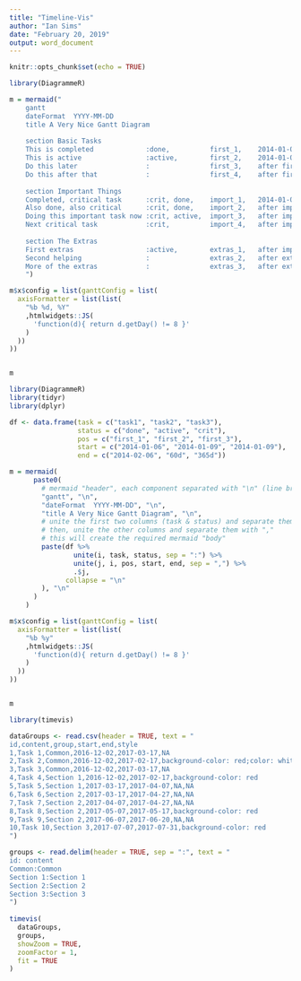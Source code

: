 ```yaml
---
title: "Timeline-Vis"
author: "Ian Sims"
date: "February 20, 2019"
output: word_document
---
```


```r
knitr::opts_chunk$set(echo = TRUE)
```


```r
library(DiagrammeR)

m = mermaid("
    gantt
    dateFormat  YYYY-MM-DD
    title A Very Nice Gantt Diagram
    
    section Basic Tasks
    This is completed             :done,          first_1,    2014-01-06, 2014-01-08
    This is active                :active,        first_2,    2014-01-09, 3d
    Do this later                 :               first_3,    after first_2, 5d
    Do this after that            :               first_4,    after first_3, 5d
    
    section Important Things
    Completed, critical task      :crit, done,    import_1,   2014-01-06,24h
    Also done, also critical      :crit, done,    import_2,   after import_1, 2d
    Doing this important task now :crit, active,  import_3,   after import_2, 3d
    Next critical task            :crit,          import_4,   after import_3, 5d
    
    section The Extras
    First extras                  :active,        extras_1,   after import_4,  3d
    Second helping                :               extras_2,   after extras_1, 20h
    More of the extras            :               extras_3,   after extras_1, 48h
    ")

m$x$config = list(ganttConfig = list(
  axisFormatter = list(list(
    "%b %d, %Y"
    ,htmlwidgets::JS(
      'function(d){ return d.getDay() != 8 }'
    )
  ))
))


m

```

```r
library(DiagrammeR)
library(tidyr)
library(dplyr)

df <- data.frame(task = c("task1", "task2", "task3"),
                 status = c("done", "active", "crit"),
                 pos = c("first_1", "first_2", "first_3"),
                 start = c("2014-01-06", "2014-01-09", "2014-01-09"),
                 end = c("2014-02-06", "60d", "365d"))

m = mermaid(
      paste0(
        # mermaid "header", each component separated with "\n" (line break)
        "gantt", "\n", 
        "dateFormat  YYYY-MM-DD", "\n",
        "title A Very Nice Gantt Diagram", "\n",
        # unite the first two columns (task & status) and separate them with ":"
        # then, unite the other columns and separate them with ","
        # this will create the required mermaid "body"
        paste(df %>%
                unite(i, task, status, sep = ":") %>%
                unite(j, i, pos, start, end, sep = ",") %>%
                .$j, 
              collapse = "\n"
        ), "\n"
      )
    )

m$x$config = list(ganttConfig = list(
  axisFormatter = list(list(
    "%b %y"
    ,htmlwidgets::JS(
      'function(d){ return d.getDay() != 8 }'
    )
  ))
))


m

```

```r
library(timevis)

dataGroups <- read.csv(header = TRUE, text = "
id,content,group,start,end,style
1,Task 1,Common,2016-12-02,2017-03-17,NA
2,Task 2,Common,2016-12-02,2017-02-17,background-color: red;color: white
3,Task 3,Common,2016-12-02,2017-03-17,NA
4,Task 4,Section 1,2016-12-02,2017-02-17,background-color: red
5,Task 5,Section 1,2017-03-17,2017-04-07,NA,NA
6,Task 6,Section 2,2017-03-17,2017-04-27,NA,NA
7,Task 7,Section 2,2017-04-07,2017-04-27,NA,NA
8,Task 8,Section 2,2017-05-07,2017-05-17,background-color: red
9,Task 9,Section 2,2017-06-07,2017-06-20,NA,NA
10,Task 10,Section 3,2017-07-07,2017-07-31,background-color: red
")

groups <- read.delim(header = TRUE, sep = ":", text = "
id: content
Common:Common
Section 1:Section 1
Section 2:Section 2
Section 3:Section 3
")
  
timevis(
  dataGroups,
  groups, 
  showZoom = TRUE,
  zoomFactor = 1,
  fit = TRUE
)
```
